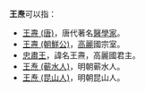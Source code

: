 '''王焘'''可以指：
* [[王燾_(唐)|王燾 (唐)]]，唐代著名[[醫學家|醫學家]]。
* [[王燾_(朝鮮公)|王燾 (朝鮮公)]]，[[高麗|高麗]]國宗室。
* [[忠肅王|忠肅王]]，諱名王燾，高麗國君主。
* [[王焘_(蕲水人)|王焘 (蕲水人)]]，明朝蕲水人。
* [[王焘_(昆山人)|王焘 (昆山人)]]，明朝昆山人。

{{disambig|cat=二字王姓人名消歧義}}